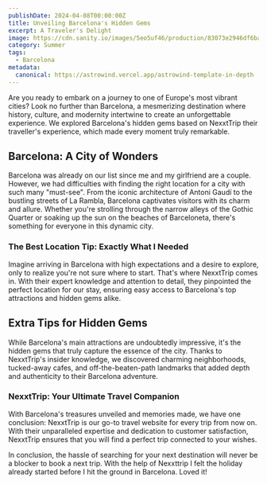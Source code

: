 ```yaml
---
publishDate: 2024-04-08T00:00:00Z
title: Unveiling Barcelona's Hidden Gems
excerpt: A Traveler's Delight
image: https://cdn.sanity.io/images/5eo5uf46/production/83073e2946df6babeb1c0f00e7cb3c7c5f8ba544-4296x3317.jpg
category: Summer
tags:
  - Barcelona
metadata:
  canonical: https://astrowind.vercel.app/astrowind-template-in-depth
---
```



Are you ready to embark on a journey to one of Europe's most vibrant cities? Look no further than Barcelona, a mesmerizing destination where history, culture, and modernity intertwine to create an unforgettable experience. We explored Barcelona's hidden gems based on NexxtTrip their traveller's experience, which made every moment truly remarkable.

## Barcelona: A City of Wonders

Barcelona was already on our list since me and my girlfriend are a couple. However, we had difficulties with finding the right location for a city with such many "must-see". From the iconic architecture of Antoni Gaudí to the bustling streets of La Rambla, Barcelona captivates visitors with its charm and allure. Whether you're strolling through the narrow alleys of the Gothic Quarter or soaking up the sun on the beaches of Barceloneta, there's something for everyone in this dynamic city.

### The Best Location Tip: Exactly What I Needed

Imagine arriving in Barcelona with high expectations and a desire to explore, only to realize you're not sure where to start. That's where NexxtTrip comes in. With their expert knowledge and attention to detail, they pinpointed the perfect location for our stay, ensuring easy access to Barcelona's top attractions and hidden gems alike.

## Extra Tips for Hidden Gems

While Barcelona's main attractions are undoubtedly impressive, it's the hidden gems that truly capture the essence of the city. Thanks to NexxtTrip's insider knowledge, we discovered charming neighborhoods, tucked-away cafes, and off-the-beaten-path landmarks that added depth and authenticity to their Barcelona adventure.

### NexxtTrip: Your Ultimate Travel Companion

With Barcelona's treasures unveiled and memories made, we have one conclusion: NexxtTrip is our go-to travel website for every trip from now on. With their unparalleled expertise and dedication to customer satisfaction, NexxtTrip ensures that you will find a perfect trip connected to your wishes.

In conclusion, the hassle of searching for your next destination will never be a blocker to book a next trip. With the help of Nexxttrip I felt the holiday already started before I hit the ground in Barcelona. Loved it!
